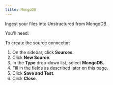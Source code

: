 ```yaml
---
title: MongoDB
---
```


Ingest your files into Unstructured from MongoDB.

You'll need:


<MongoDBPrerequisites />

To create the source connector:

1. On the sidebar, click **Sources**.
2. Click **New Source**.
3. In the **Type** drop-down list, select **MongoDB**.
4. Fill in the fields as described later on this page.
5. Click **Save and Test**.
6. Click **Close**.


<MongoDBFields />